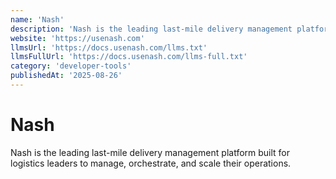 ```yaml
---
name: 'Nash'
description: 'Nash is the leading last-mile delivery management platform built for logistics leaders to manage, orchestrate, and scale their operations.'
website: 'https://usenash.com'
llmsUrl: 'https://docs.usenash.com/llms.txt'
llmsFullUrl: 'https://docs.usenash.com/llms-full.txt'
category: 'developer-tools'
publishedAt: '2025-08-26'
---
```


# Nash

Nash is the leading last-mile delivery management platform built for logistics leaders to manage, orchestrate, and scale their operations.
